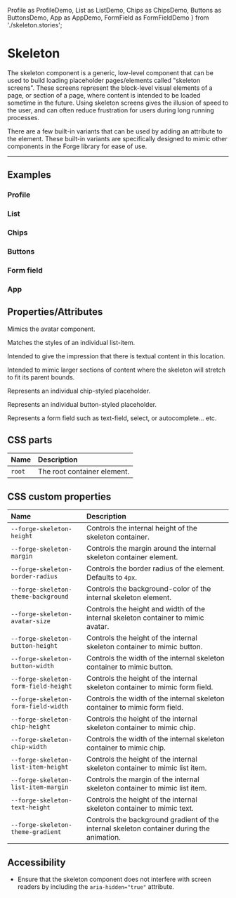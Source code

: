   Profile as ProfileDemo,
  List as ListDemo,
  Chips as ChipsDemo,
  Buttons as ButtonsDemo,
  App as AppDemo,
  FormField as FormFieldDemo
} from './skeleton.stories';

<PageSection>

# Skeleton

The skeleton component is a generic, low-level component that can be used to build loading placeholder pages/elements called "skeleton screens". These
screens represent the block-level visual elements of a page, or section of a page, where content is intended to be loaded sometime in the future.
Using skeleton screens gives the illusion of speed to the user, and can often reduce frustration for users during long running processes.

There are a few built-in variants that can be used by adding an attribute to the element. These built-in variants are specifically designed to mimic
other components in the Forge library for ease of use.

</PageSection>

---

<PageSection>

## Examples

### Profile

<LiveDemo codeHtml={SkeletonProfileHtml()}>
  <ProfileDemo />
</LiveDemo>

### List

<LiveDemo codeHtml={SkeletonListHtml()}>
  <ListDemo/>
</LiveDemo>

### Chips

<LiveDemo codeHtml={SkeletonChipsHtml()}>
  <ChipsDemo />
</LiveDemo>

### Buttons

<LiveDemo codeHtml={SkeletonButtonsHtml()}>
  <ButtonsDemo />
</LiveDemo>

### Form field

<LiveDemo codeHtml={SkeletonFormFieldHtml()}>
  <FormFieldDemo />
</LiveDemo>

### App

<LiveDemo fullWidth layout="column" codeHtml={SkeletonAppHtml()}>
  <AppDemo />
</LiveDemo>

</PageSection>

<PageSection>

## Properties/Attributes

<PropertyDef name="avatar" type="string" defaultValue="''" prop={false}>

  Mimics the avatar component.

</PropertyDef>

<PropertyDef name="list-item" type="string" defaultValue="''" prop={false}>

  Matches the styles of an individual list-item.

</PropertyDef>

<PropertyDef name="text" type="string" defaultValue="''" prop={false}>

  Intended to give the impression that there is textual content in this location.

</PropertyDef>

<PropertyDef name="stretch" type="string" defaultValue="''" prop={false}>

  Intended to mimic larger sections of content where the skeleton will stretch to fit its parent bounds.

</PropertyDef>

<PropertyDef name="chip" type="string" defaultValue="''" prop={false}>

  Represents an individual chip-styled placeholder.

</PropertyDef>

<PropertyDef name="button" type="string" defaultValue="''" prop={false}>

  Represents an individual button-styled placeholder.

</PropertyDef>

<PropertyDef name="form-field" type="string" defaultValue="''" prop={false}>

  Represents a form field such as text-field, select, or autocomplete... etc.

</PropertyDef>

</PageSection>

<PageSection>

## CSS parts

| Name                  | Description
| :---------------------| :----------------
| `root`                | The root container element.

</PageSection>

<PageSection>

## CSS custom properties

| Name                                   | Description
| :--------------------------------------| :----------------
| `--forge-skeleton-height`                | Controls the internal height of the skeleton container.
| `--forge-skeleton-margin`                | Controls the margin around the internal skeleton container element.
| `--forge-skeleton-border-radius`         | Controls the border radius of the element. Defaults to `4px`.
| `--forge-skeleton-theme-background`      | Controls the background-color of the internal skeleton element.
| `--forge-skeleton-avatar-size`           | Controls the height and width of the internal skeleton container to mimic avatar.
| `--forge-skeleton-button-height`         | Controls the height of the internal skeleton container to mimic button.
| `--forge-skeleton-button-width`          | Controls the width of the internal skeleton container to mimic button.
| `--forge-skeleton-form-field-height`     | Controls the height of the internal skeleton container to mimic form field.
| `--forge-skeleton-form-field-width`      | Controls the width of the internal skeleton container to mimic form field.
| `--forge-skeleton-chip-height`           | Controls the height of the internal skeleton container to mimic chip.
| `--forge-skeleton-chip-width`            | Controls the width of the internal skeleton container to mimic chip.
| `--forge-skeleton-list-item-height`      | Controls the height of the internal skeleton container to mimic list item.
| `--forge-skeleton-list-item-margin`      | Controls the margin of the internal skeleton container to mimic list item.
| `--forge-skeleton-text-height`           | Controls the height of the internal skeleton container to mimic text.
| `--forge-skeleton-theme-gradient`        | Controls the background gradient of the internal skeleton container during the animation.

</PageSection>

<PageSection>

## Accessibility

- Ensure that the skeleton component does not interfere with screen readers by including the `aria-hidden="true"` attribute.

</PageSection>
